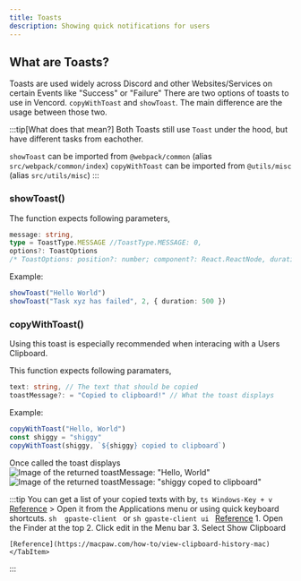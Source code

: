 ```yaml
---
title: Toasts
description: Showing quick notifications for users
---
```



## What are Toasts?
Toasts are used widely across Discord and other Websites/Services on certain Events like "Success" or "Failure" 
There are two options of toasts to use in Vencord. `copyWithToast` and `showToast`. 
The main difference are the usage between those two.

:::tip[What does that mean?]
Both Toasts still use `Toast` under the hood, but have different tasks from eachother.

`showToast` can be imported from `@webpack/common` (alias `src/webpack/common/index`)
`copyWithToast` can be imported from `@utils/misc` (alias `src/utils/misc`)
:::

### showToast()
The function expects following parameters,
```ts
message: string, 
type = ToastType.MESSAGE //ToastType.MESSAGE: 0,
options?: ToastOptions 
/* ToastOptions: position?: number; component?: React.ReactNode, duration?: number; */
```
Example:
```ts
showToast("Hello World")
showToast("Task xyz has failed", 2, { duration: 500 })
```

### copyWithToast()
Using this toast is especially recommended when interacing with a Users Clipboard.

This function expects following paramaters,
```ts
text: string, // The text that should be copied
toastMessage?: = "Copied to clipboard!" // What the toast displays
```
Example: 
```ts 
copyWithToast("Hello, World")
const shiggy = "shiggy"
copyWithToast(shiggy, `${shiggy} copied to clipboard`)
```
Once called the toast displays
![Image of the returned toastMessage: "Hello, World"](https://raw.githubusercontent.com/Bluejutzu/plugins/main/images/copied.png)
![Image of the returned toastMessage: "shiggy coped to clipboard"](https://raw.githubusercontent.com/Bluejutzu/plugins/main/images/shiggy%20copoed.png)

:::tip 
You can get a list of your copied texts with by,
<Tabs>
<TabItem label="Windows" icon="seti:windows">
    ```ts
     Windows-Key + v
    ```
    [Reference](https://support.microsoft.com/en-us/windows/clipboard-in-windows-c436501e-985d-1c8d-97ea-fe46ddf338c6)
    </TabItem>
    <TabItem label="GNOME (Gpaste)" icon="linux">
        > Open it from the Applications menu or using quick keyboard shortcuts.
    ```sh 
    gpaste-client
    ```
    or 
    ```sh
    gpaste-client ui
    ```
    [Reference](https://www.baeldung.com/linux/clipboard-history-tools)
    </TabItem>
    <TabItem label="MacOS (Apple)" icon="apple">
    1. Open the Finder at the top
    2. Click edit in the Menu bar 
    3. Select Show Clipboard

    [Reference](https://macpaw.com/how-to/view-clipboard-history-mac)
    </TabItem>
</Tabs>
:::
